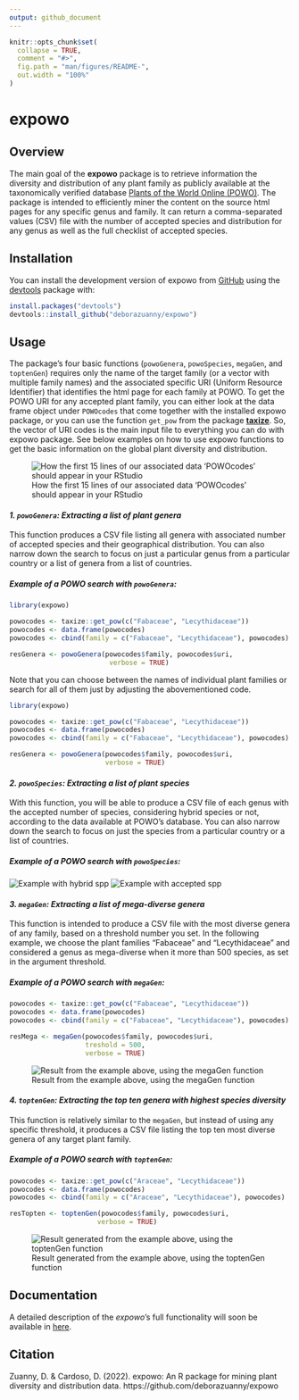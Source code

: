 ```yaml
---
output: github_document
---
```


<!-- README.md is generated from README.Rmd. Please edit that file -->

```r
knitr::opts_chunk$set(
  collapse = TRUE,
  comment = "#>",
  fig.path = "man/figures/README-",
  out.width = "100%"
)
```

# expowo

<!-- badges: start -->
<!-- badges: end -->

## Overview

The main goal of the __expowo__ package is to retrieve information the diversity and
distribution of any plant family as publicly available at the taxonomically verified
database [Plants of the World Online (POWO)](https://powo.science.kew.org).
The package is intended to efficiently miner the content on the source html pages
for any specific genus and family. It can return a comma-separated values (CSV) 
file with the number of accepted species and distribution for any genus as well 
as the full checklist of accepted species.

## Installation

You can install the development version of expowo from [GitHub](https://github.com/) using the [devtools](https://github.com/r-lib/devtools) package with:

``` r
install.packages("devtools")
devtools::install_github("deborazuanny/expowo")
```

## Usage

The package's four basic functions (`powoGenera`, `powoSpecies`, `megaGen`, and 
`toptenGen`) requires only the name of the target family (or a vector with multiple 
family names) and the associated specific URI (Uniform Resource Identifier) that 
identifies the html page for each family at POWO. To get the POWO URI for any accepted 
plant family, you can either look at the data frame object under `POWOcodes` that 
come together with the installed expowo package, or you can use the function 
`get_pow` from the package [__taxize__](https://github.com/ropensci/taxize).
So, the vector of URI codes is the main input file to everything you can do with 
expowo package. See below examples on how to use expowo functions to get the basic 
information on the global plant diversity and distribution.

![How the first 15 lines of our associated data 'POWOcodes' should appear in your RStudio](vignettes/POWOcodes.png)

#### _1. `powoGenera`: Extracting a list of plant genera_

This function produces a CSV file listing all genera with associated number
of accepted species and their geographical distribution. You can also narrow down
the search to focus on just a particular genus from a particular country or a list 
of genera from a list of countries.

##### Example of a POWO search with `powoGenera`:
``` r
library(expowo)

powocodes <- taxize::get_pow(c("Fabaceae", "Lecythidaceae"))
powocodes <- data.frame(powocodes)
powocodes <- cbind(family = c("Fabaceae", "Lecythidaceae"), powocodes)

resGenera <- powoGenera(powocodes$family, powocodes$uri,
                         verbose = TRUE)

```

Note that you can choose between the names of individual plant families or search 
for all of them just by adjusting the abovementioned code.

```r
library(expowo)

powocodes <- taxize::get_pow(c("Fabaceae", "Lecythidaceae"))
powocodes <- data.frame(powocodes)
powocodes <- cbind(family = c("Fabaceae", "Lecythidaceae"), powocodes)

resGenera <- powoGenera(powocodes$family, powocodes$uri,
                        verbose = TRUE)
```


#### _2. `powoSpecies`: Extracting a list of plant species_

With this function, you will be able to produce a CSV file of each genus with 
the accepted number of species, considering hybrid species or not, according to 
the data available at POWO's database. You can also narrow down the search to 
focus on just the species from a particular country or a list of countries.

##### Example of a POWO search with `powoSpecies`:


![Example with hybrid spp](vignettes/POWOcodes_b.png)
![Example with accepted spp](vignettes/POWOcodes_c.png)



#### _3. `megaGen`: Extracting a list of mega-diverse genera_

This function is intended to produce a CSV file with the most diverse genera of 
any family, based on a threshold number you set. In the following example, we 
choose the plant families "Fabaceae" and "Lecythidaceae" and considered a genus 
as mega-diverse when it more than 500 species, as set in the argument threshold.

##### Example of a POWO search with `megaGen`:
``` r
powocodes <- taxize::get_pow(c("Fabaceae", "Lecythidaceae"))
powocodes <- data.frame(powocodes)
powocodes <- cbind(family = c("Fabaceae", "Lecythidaceae"), powocodes)

resMega <- megaGen(powocodes$family, powocodes$uri,
                   treshold = 500,
                   verbose = TRUE)
```
![Result from the example above, using the megaGen function](vignettes/POWOcodes_d.png)


#### _4. `toptenGen`: Extracting the top ten genera with highest species diversity_

This function is relatively similar to the `megaGen`, but instead of using any 
specific threshold, it produces a CSV file listing the top ten most diverse genera
of any target plant family.


##### Example of a POWO search with `toptenGen`:

```r
powocodes <- taxize::get_pow(c("Araceae", "Lecythidaceae"))
powocodes <- data.frame(powocodes)
powocodes <- cbind(family = c("Araceae", "Lecythidaceae"), powocodes)

resTopten <- toptenGen(powocodes$family, powocodes$uri,
                      verbose = TRUE)
```
![Result generated from the example above, using the toptenGen function](vignettes/POWOcodes_e.png)


## Documentation
A detailed description of the _expowo_'s full functionality will soon be available in [here](https://github.com/deborazuanny/expowo/tree/main/vignettes/).


## Citation
Zuanny, D. & Cardoso, D. (2022). expowo: An R package for mining plant diversity and distribution data. https://github.com/deborazuanny/expowo

